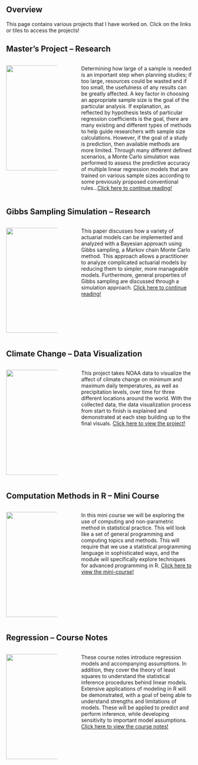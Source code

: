 ## Overview

This page contains various projects that I have worked on. Click on the links or tiles to access the projects!

## Master's Project -- Research

::: columns

::: {.column width="30%"}
[![](files/images/masters-project.png){width="284"}](https://coltongearhart.github.io/masters-project/)
:::

::: {.column width="5%"}
:::

::: {.column width="65%"}
Determining how large of a sample is needed is an important step when planning studies; if too large, resources could be wasted and if too small, the usefulness of any results can be greatly affected. A key factor in choosing an appropriate sample size is the goal of the particular analysis. If explanation, as reflected by hypothesis tests of particular regression coefficients is the goal, there are many existing and different types of methods to help guide researchers with sample size calculations. However, if the goal of a study is prediction, then available methods are more limited. Through many different defined scenarios, a Monte Carlo simulation was performed to assess the predictive accuracy of multiple linear regression models that are trained on various sample sizes according to some previously proposed conventional rules...[Click here to continue reading!](https://coltongearhart.github.io/masters-project/)
:::
:::

## Gibbs Sampling Simulation -- Research

::: columns

::: {.column width="30%"}
[![](files/images/gibbs-sampling.png){width="284"}](https://coltongearhart.github.io/greaves/)
:::

::: {.column width="5%"}
:::

::: {.column width="65%"}
This paper discusses how a variety of actuarial models can be implemented and analyzed with a Bayesian approach using Gibbs sampling, a Markov chain Monte Carlo method. This approach allows a practitioner to analyze complicated actuarial models by reducing them to simpler, more manageable models. Furthermore, general properties of Gibbs sampling are discussed through a simulation approach. [Click here to continue reading!](https://coltongearhart.github.io/greaves/)
:::
:::

## Climate Change -- Data Visualization

::: columns
::: {.column width="30%"}
[![](files/images/climate-dataviz.png){width="284"}](https://coltongearhart.github.io/climate-dataviz/)
:::

::: {.column width="5%"}
:::

::: {.column width="65%"}
This project takes NOAA data to visualize the affect of climate change on minimum and maximum daily temperatures, as well as precipitation levels, over time for three different locations around the world. With the collected data, the data visualization process from start to finish is explained and demonstrated at each step building up to the final visuals. [Click here to view the project!](https://coltongearhart.github.io/climate-dataviz/)
:::
:::

## Computation Methods in R -- Mini Course

::: columns
::: {.column width="30%"}
[![](files/images/computational-methods.png){width="284"}](https://coltongearhart.github.io/computational-methods/)
:::

::: {.column width="5%"}
:::

::: {.column width="65%"}
In this mini course we will be exploring the use of computing and non-parametric method in statistical practice. This will look like a set of general programming and computing topics and methods. This will require that we use a statistical programming language in sophisticated ways, and the module will specifically explore techniques for advanced programming in R. [Click here to view the mini-course!](https://coltongearhart.github.io/computational-methods/)
:::
:::

## Regression -- Course Notes

::: columns
::: {.column width="30%"}
[![](files/images/regression.png){width="284"}](https://coltongearhart.github.io/regression/)
:::

::: {.column width="5%"}
:::

::: {.column width="65%"}
These course notes introduce regression models and accompanying assumptions. In addition, they cover the theory of least squares to understand the statistical inference procedures behind linear models. Extensive applications of modeling in R will be demonstrated, with a goal of being able to understand strengths and limitations of models. These will be applied to predict and perform inference, while developing sensitivity to important model assumptions. [Click here to view the course notes!](https://coltongearhart.github.io/regression/)
:::
:::
